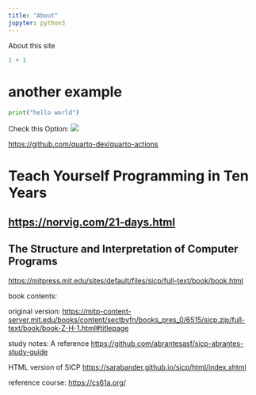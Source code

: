 ```yaml
---
title: "About"
jupyter: python3
---
```


About this site

```python
1 + 1
```


# another example


```python
print("hello world")
```

Check this Option:
![](assets/images/actions_setting.jpg)

<https://github.com/quarto-dev/quarto-actions>

# Teach Yourself Programming in Ten Years

## <https://norvig.com/21-days.html>

## The Structure and Interpretation of Computer Programs

<https://mitpress.mit.edu/sites/default/files/sicp/full-text/book/book.html>

book contents:

original version: <https://mitp-content-server.mit.edu/books/content/sectbyfn/books_pres_0/6515/sicp.zip/full-text/book/book-Z-H-1.html#titlepage>

study notes: A reference <https://github.com/abrantesasf/sicp-abrantes-study-guide>

HTML version of SICP <https://sarabander.github.io/sicp/html/index.xhtml>

reference course: <https://cs61a.org/>